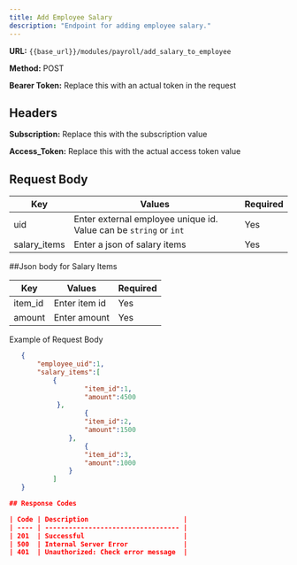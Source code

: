 ```yaml
---
title: Add Employee Salary
description: "Endpoint for adding employee salary."
---
```


**URL:** `{{base_url}}/modules/payroll/add_salary_to_employee`  <br />

**Method:** POST <br />

**Bearer Token:** Replace this with an actual token in the request

## Headers
**Subscription:** Replace this with the subscription value <br />

**Access_Token:** Replace this with the actual access token value

## Request Body

| Key           | Values                          | Required |
| ------------- | ------------------------------- | -------- |
| uid           | Enter external employee unique id. Value can be `string` or `int`   | Yes      |
| salary_items  | Enter a json of salary items     | Yes      |

##Json body for Salary Items

| Key           | Values                          | Required |
| ------------- | ------------------------------- | -------- |
| item_id       | Enter item id                   | Yes      |
| amount        | Enter amount                    | Yes      |

Example of Request Body

 ```json
    {
        "employee_uid":1,
        "salary_items":[
            {
                    "item_id":1,
                    "amount":4500
             },
                    {
                    "item_id":2,
                    "amount":1500
                },
                    {
                    "item_id":3,
                    "amount":1000
                }
            ]
    }

## Response Codes

| Code | Description                        |
| ---- | ---------------------------------- |
| 201  | Successful                         |
| 500  | Internal Server Error              |
| 401  | Unauthorized: Check error message  |

